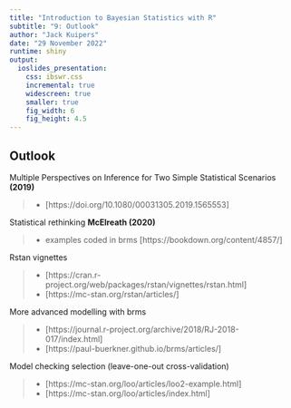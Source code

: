 ```yaml
---
title: "Introduction to Bayesian Statistics with R"
subtitle: "9: Outlook"
author: "Jack Kuipers"
date: "29 November 2022"
runtime: shiny
output:
  ioslides_presentation:
    css: ibswr.css
    incremental: true
    widescreen: true
    smaller: true
    fig_width: 6
    fig_height: 4.5
---
```


## Outlook

<div>
Multiple Perspectives on Inference for Two Simple Statistical Scenarios **(2019)**

>- [https://doi.org/10.1080/00031305.2019.1565553]
</div>

<div>
Statistical rethinking **McElreath (2020)**

>- examples coded in brms [https://bookdown.org/content/4857/]
</div>

<div>
Rstan vignettes

>- [https://cran.r-project.org/web/packages/rstan/vignettes/rstan.html]
>- [https://mc-stan.org/rstan/articles/]
</div>

<div>
More advanced modelling with brms

>- [https://journal.r-project.org/archive/2018/RJ-2018-017/index.html]
>- [https://paul-buerkner.github.io/brms/articles/]
</div>

<div>
Model checking selection (leave-one-out cross-validation)

>- [https://mc-stan.org/loo/articles/loo2-example.html]
>- [https://mc-stan.org/loo/articles/index.html]
</div>
